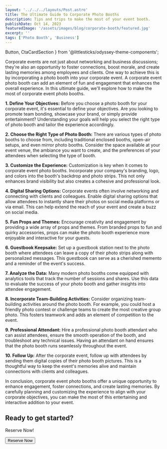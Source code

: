 ```yaml
---
layout: '../../../layouts/Post.astro'
title: The Ultimate Guide to Corporate Photo Booths
description: Tips and trips to make the most of your event booth.
publishDate: Oct 14, 2023
featuredImage: '/assets/images/blog/corporate-booth/featured.jpg'
excerpt: ''
tags: ['Photo Booth', 'Business']
---
```

  Button,
  CtaCardSection
} from '@littlesticks/odyssey-theme-components';

Corporate events are not just about networking and business discussions; they're also an opportunity to foster connections, boost morale, and create lasting memories among employees and clients. One way to achieve this is by incorporating a photo booth into your corporate event. A corporate event photo booth can add an element of fun and engagement that enhances the overall experience. In this ultimate guide, we'll explore how to make the most of corporate event photo booths.

**1. Define Your Objectives:**
Before you choose a photo booth for your corporate event, it's essential to define your objectives. Are you looking to promote team bonding, showcase your brand, or simply provide entertainment? Understanding your goals will help you select the right type of photo booth and tailor the experience accordingly.

**2. Choose the Right Type of Photo Booth:**
There are various types of photo booths to choose from, including traditional enclosed booths, open-air setups, and even mirror photo booths. Consider the space available at your event venue, the ambiance you want to create, and the preferences of your attendees when selecting the type of booth.

**3. Customize the Experience:**
Customization is key when it comes to corporate event photo booths. Incorporate your company's branding, logo, and colors into the booth's backdrop and photo strips. This not only enhances brand visibility but also creates a cohesive and professional look.

**4. Digital Sharing Options:**
Corporate events often involve networking and connecting with clients and colleagues. Enable digital sharing options that allow attendees to instantly share their photos on social media platforms or via email. This can help extend the reach of your event and create a buzz on social media.

**5. Fun Props and Themes:**
Encourage creativity and engagement by providing a wide array of props and themes. From branded props to fun and quirky accessories, props can make the photo booth experience more enjoyable and interactive for your guests.

**6. Guestbook Keepsake:**
Set up a guestbook station next to the photo booth where attendees can leave a copy of their photo strips along with personalized messages. This guestbook can serve as a cherished memento and a reminder of the event's success.

**7. Analyze the Data:**
Many modern photo booths come equipped with analytics tools that track the number of sessions and shares. Use this data to evaluate the success of your photo booth and gather insights into attendee engagement.

**8. Incorporate Team-Building Activities:**
Consider organizing team-building activities around the photo booth. For example, you could host a friendly photo contest or challenge teams to create the most creative group photo. This fosters teamwork and adds an element of competition to the event.

**9. Professional Attendant:**
Hire a professional photo booth attendant who can assist attendees, ensure the smooth operation of the booth, and troubleshoot any technical issues. Having an attendant on hand ensures that the photo booth runs seamlessly throughout the event.

**10. Follow Up:**
After the corporate event, follow up with attendees by sending them digital copies of their photo booth pictures. This is a thoughtful way to keep the event's memories alive and maintain connections with clients and colleagues.

In conclusion, corporate event photo booths offer a unique opportunity to enhance engagement, foster connections, and create lasting memories. By carefully planning and customizing the experience to align with your corporate objectives, you can make the most of this entertaining and interactive addition to your event.

<CtaCardSection background="var(--theme-surface-1)" color="var(--theme-on-surface-2)">
    <h2>Ready to get started?</h2>
    <p>Reserve Now!</p>
    <Button href="https://popstar-photo-booths.checkcherry.com/reservation/event_type" customIcon>
    Reserve Now
    <Fragment slot="icon">
      <Icon name="ic:baseline-chevron-right"/>
    </Fragment>
    </Button>
</CtaCardSection>